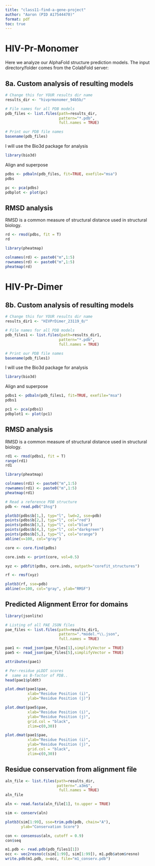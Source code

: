 ```yaml
---
title: "class11-find-a-gene-project"
author: "Aaron (PID A17544470)"
format: pdf
toc: true
---
```



# HIV-Pr-Monomer

Here we analyze our AlphaFold structure prediction models. The input directory/folder comes from the ColabFold server:

## 8a. Custom analysis of resulting models

```r
# Change this for YOUR results dir name
results_dir <- "hivprmonomer_94b5b/" 
```


```r
# File names for all PDB models
pdb_files <- list.files(path=results_dir,
                        pattern="*.pdb",
                        full.names = TRUE)

# Print our PDB file names
basename(pdb_files)
```

I will use the Bio3d package for analysis

```r
library(bio3d)
```


Align and superpose


```r
pdbs <- pdbaln(pdb_files, fit=TRUE, exefile="msa")
pdbs
```

```r
pc <- pca(pdbs)
pdbplot <- plot(pc)
```


## RMSD analysis
RMSD is a common measure of structural distance used in structural biology.
```r
rd <- rmsd(pdbs, fit = T)
rd

```
```r
library(pheatmap)

colnames(rd) <- paste0("m",1:5)
rownames(rd) <- paste0("m",1:5)
pheatmap(rd)
```


# HIV-Pr-Dimer

## 8b. Custom analysis of resulting models

```r
# Change this for YOUR results dir name
results_dir1 <- "HIVPrDimer_23119_0/" 
```


```r
# File names for all PDB models
pdb_files1 <- list.files(path=results_dir1,
                        pattern="*.pdb",
                        full.names = TRUE)

# Print our PDB file names
basename(pdb_files1)
```

I will use the Bio3d package for analysis

```r
library(bio3d)
```


Align and superpose


```r
pdbs1 <- pdbaln(pdb_files1, fit=TRUE, exefile="msa")
pdbs1
```

```r
pc1 <- pca(pdbs1)
pdbplot1 <- plot(pc1)
```

## RMSD analysis
RMSD is a common measure of structural distance used in structural biology.
```r
rd1 <- rmsd(pdbs1, fit = T)
range(rd1)
rd1

```


```r
library(pheatmap)

colnames(rd1) <- paste0("m",1:5)
rownames(rd1) <- paste0("m",1:5)
pheatmap(rd1)
```

```r
# Read a reference PDB structure
pdb <- read.pdb("1hsg")
```

```r
plotb3(pdbs$b[1,], typ="l", lwd=2, sse=pdb)
points(pdbs$b[2,], typ="l", col="red")
points(pdbs$b[3,], typ="l", col="blue")
points(pdbs$b[4,], typ="l", col="darkgreen")
points(pdbs$b[5,], typ="l", col="orange")
abline(v=100, col="gray")
```

```r
core <- core.find(pdbs)
```

```r
core.inds <- print(core, vol=0.5)
```

```r
xyz <- pdbfit(pdbs, core.inds, outpath="corefit_structures")
```

```r
rf <- rmsf(xyz)

plotb3(rf, sse=pdb)
abline(v=100, col="gray", ylab="RMSF")
```

## Predicted Alignment Error for domains

```r
library(jsonlite)

# Listing of all PAE JSON files
pae_files <- list.files(path=results_dir1,
                        pattern=".*model.*\\.json",
                        full.names = TRUE)
```

```r
pae1 <- read_json(pae_files[1],simplifyVector = TRUE)
pae5 <- read_json(pae_files[5],simplifyVector = TRUE)

attributes(pae1)
```

```r
# Per-residue pLDDT scores 
#  same as B-factor of PDB..
head(pae1$plddt) 
```


```r
plot.dmat(pae1$pae, 
          xlab="Residue Position (i)",
          ylab="Residue Position (j)")
```

```r
plot.dmat(pae5$pae, 
          xlab="Residue Position (i)",
          ylab="Residue Position (j)",
          grid.col = "black",
          zlim=c(0,30))
```

```r
plot.dmat(pae1$pae, 
          xlab="Residue Position (i)",
          ylab="Residue Position (j)",
          grid.col = "black",
          zlim=c(0,30))
```

## Residue conservation from alignment file

```r
aln_file <- list.files(path=results_dir,
                       pattern=".a3m$",
                        full.names = TRUE)
aln_file
```

```r
aln <- read.fasta(aln_file[1], to.upper = TRUE)
```

```r
sim <- conserv(aln)
```

```r
plotb3(sim[1:99], sse=trim.pdb(pdb, chain="A"),
       ylab="Conservation Score")
```

```r
con <- consensus(aln, cutoff = 0.9)
con$seq
```

```r
m1.pdb <- read.pdb(pdb_files1[1])
occ <- vec2resno(c(sim[1:99], sim[1:99]), m1.pdb$atom$resno)
write.pdb(m1.pdb, o=occ, file="m1_conserv.pdb")
```









